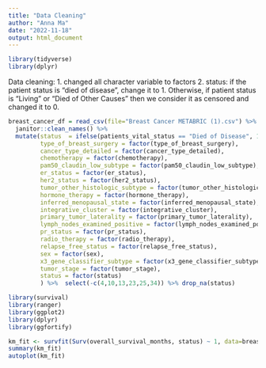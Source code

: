 ```yaml
---
title: "Data Cleaning"
author: "Anna Ma"
date: "2022-11-18"
output: html_document
---
```


```r
library(tidyverse)
library(dplyr)
```

Data cleaning: 
1. changed all character variable to factors 
2. status: if the patient status is "died of disease", change it to 1. Otherwise, if patient status is "Living" or "Died of Other Causes" then we consider it as censored and changed it to 0. 

```r
breast_cancer_df = read_csv(file="Breast Cancer METABRIC (1).csv") %>% 
  janitor::clean_names() %>% 
  mutate(status  = ifelse(patients_vital_status == "Died of Disease", 1, 0),
         type_of_breast_surgery = factor(type_of_breast_surgery),
         cancer_type_detailed = factor(cancer_type_detailed),
         chemotherapy = factor(chemotherapy),
         pam50_claudin_low_subtype = factor(pam50_claudin_low_subtype),
         er_status = factor(er_status),
         her2_status = factor(her2_status),
         tumor_other_histologic_subtype = factor(tumor_other_histologic_subtype),
         hormone_therapy = factor(hormone_therapy),
         inferred_menopausal_state = factor(inferred_menopausal_state),
         integrative_cluster = factor(integrative_cluster),
         primary_tumor_laterality = factor(primary_tumor_laterality),
         lymph_nodes_examined_positive = factor(lymph_nodes_examined_positive),
         pr_status = factor(pr_status),
         radio_therapy = factor(radio_therapy),
         relapse_free_status = factor(relapse_free_status),
         sex = factor(sex),
         x3_gene_classifier_subtype = factor(x3_gene_classifier_subtype),
         tumor_stage = factor(tumor_stage),
         status = factor(status)
         ) %>%  select(-c(4,10,13,23,25,34)) %>% drop_na(status)
```

```r
library(survival)
library(ranger)
library(ggplot2)
library(dplyr)
library(ggfortify)
```

```r
km_fit <- survfit(Surv(overall_survival_months, status) ~ 1, data=breast_cancer_df, type = "kaplan-meier")
summary(km_fit)
autoplot(km_fit)
```

